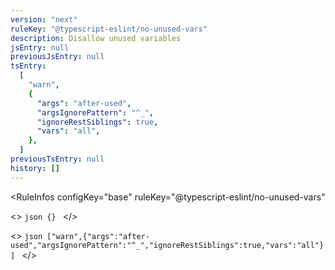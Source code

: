 ```yaml
---
version: "next"
ruleKey: "@typescript-eslint/no-unused-vars"
description: Disallow unused variables
jsEntry: null
previousJsEntry: null
tsEntry:
  [
    "warn",
    {
      "args": "after-used",
      "argsIgnorePattern": "^_",
      "ignoreRestSiblings": true,
      "vars": "all",
    },
  ]
previousTsEntry: null
history: []
---
```


<RuleInfos 
  configKey="base" 
  ruleKey="@typescript-eslint/no-unused-vars" 
>
  <>
    ```json
    {}
    ```
  </>

  <>
    ```json
    ["warn",{"args":"after-used","argsIgnorePattern":"^_","ignoreRestSiblings":true,"vars":"all"}]
    ```
  </>
</RuleInfos>
